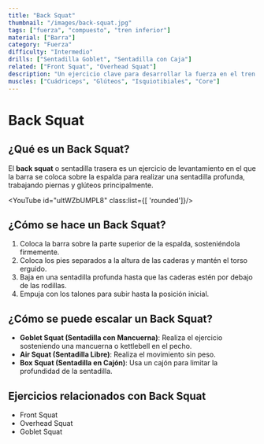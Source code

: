 ```yaml
---
title: "Back Squat"
thumbnail: "/images/back-squat.jpg"
tags: ["fuerza", "compuesto", "tren inferior"]
material: ["Barra"]
category: "Fuerza"
difficulty: "Intermedio"
drills: ["Sentadilla Goblet", "Sentadilla con Caja"]
related: ["Front Squat", "Overhead Squat"]
description: "Un ejercicio clave para desarrollar la fuerza en el tren inferior, enfocado en los cuádriceps, glúteos y isquiotibiales."
muscles: ["Cuádriceps", "Glúteos", "Isquiotibiales", "Core"]
---
```


# Back Squat

## ¿Qué es un Back Squat?
El **back squat** o sentadilla trasera es un ejercicio de levantamiento en el que la barra se coloca sobre la espalda para realizar una sentadilla profunda, trabajando piernas y glúteos principalmente.

<YouTube id="ultWZbUMPL8" class:list={[ 'rounded']}/>

## ¿Cómo se hace un Back Squat?
1. Coloca la barra sobre la parte superior de la espalda, sosteniéndola firmemente.
2. Coloca los pies separados a la altura de las caderas y mantén el torso erguido.
3. Baja en una sentadilla profunda hasta que las caderas estén por debajo de las rodillas.
4. Empuja con los talones para subir hasta la posición inicial.


## ¿Cómo se puede escalar un Back Squat?
- **Goblet Squat (Sentadilla con Mancuerna)**: Realiza el ejercicio sosteniendo una mancuerna o kettlebell en el pecho.
- **Air Squat (Sentadilla Libre)**: Realiza el movimiento sin peso.
- **Box Squat (Sentadilla en Cajón)**: Usa un cajón para limitar la profundidad de la sentadilla.

## Ejercicios relacionados con Back Squat
- Front Squat
- Overhead Squat
- Goblet Squat